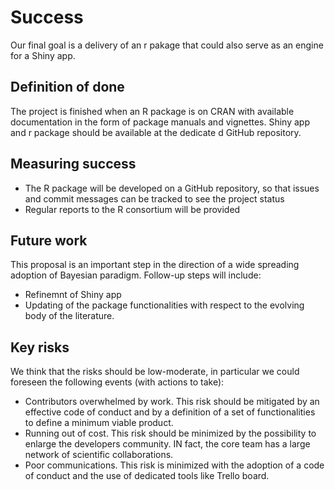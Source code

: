 
# Success
 
Our final goal is a delivery of an r pakage that could also serve as an engine for a Shiny app.


## Definition of done
 
The project is finished when an R package is on CRAN with available documentation in the form of package manuals and vignettes.
Shiny app and r package should be available at the dedicate d GitHub repository.


## Measuring success
 
* The R package will be developed on a GitHub repository, so that issues and commit messages can be tracked to see the project status
* Regular reports to the R consortium will be provided


## Future work
 
This proposal is an important step in the direction of a wide spreading adoption of Bayesian paradigm. 
Follow-up steps will include:

* Refinemnt of Shiny app
* Updating of the package functionalities with respect to the evolving body of the literature.


## Key risks
 
We think that the risks should be low-moderate, in particular we could foreseen the following events (with actions to take):

* Contributors overwhelmed by work. This risk should be mitigated by an effective code of conduct and by a definition of a set of functionalities to define a minimum viable product.
* Running out of cost. This risk should be minimized by the possibility to enlarge the developers community. IN fact, the core team has a large network of scientific collaborations.
* Poor communications. This risk is minimized with the adoption of a code of conduct and the use of dedicated tools like Trello board.
